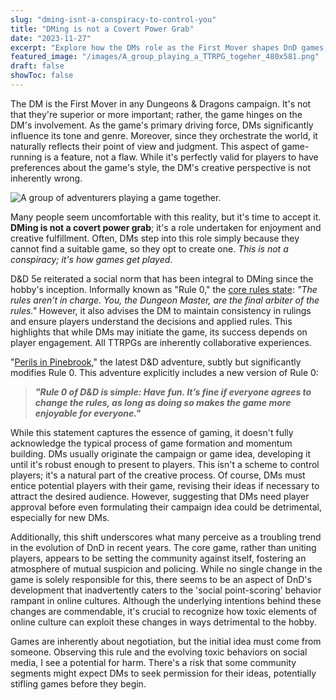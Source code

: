```yaml
---
slug: "dming-isnt-a-conspiracy-to-control-you"
title: "DMing is not a Covert Power Grab"
date: "2023-11-27"
excerpt: "Explore how the DMs role as the First Mover shapes DnD games, impacts player dynamics, and evolves with changing rules and online culture."
featured_image: "/images/A_group_playing_a_TTRPG_togeher_480x581.png"
draft: false
showToc: false
---
```


The DM is the First Mover in any Dungeons & Dragons campaign. It's not that they're superior or more important; rather, the game hinges on the DM's involvement. As the game's primary driving force, DMs significantly influence its tone and genre. Moreover, since they orchestrate the world, it naturally reflects their point of view and judgment. This aspect of game-running is a feature, not a flaw. While it's perfectly valid for players to have preferences about the game's style, the DM's creative perspective is not inherently wrong.

![A group of adventurers playing a game together.](/images/A_group_playing_a_TTRPG_togeher_480x581.png)

Many people seem uncomfortable with this reality, but it's time to accept it. **DMing is not a covert power grab**; it's a role undertaken for enjoyment and creative fulfillment. Often, DMs step into this role simply because they cannot find a suitable game, so they opt to create one. *This is not a conspiracy; it's how games get played*.

D&D 5e reiterated a social norm that has been integral to DMing since the hobby's inception. Informally known as "Rule 0," the [core rules state](https://www.dndbeyond.com/sources/dmg/introduction#TheDungeonMaster): *"The rules aren’t in charge. You, the Dungeon Master, are the final arbiter of the rules."* However, it also advises the DM to maintain consistency in rulings and ensure players understand the decisions and applied rules. This highlights that while DMs may initiate the game, its success depends on player engagement. All TTRPGs  are inherently collaborative experiences.

"[Perils in Pinebrook](https://media.wizards.com/2023/downloads/dnd/Peril_in_Pinebrook_COMPLETE.pdf)," the latest D&D adventure, subtly but significantly modifies Rule 0. This adventure explicitly includes a new version of Rule 0:

> ***"Rule 0 of D&D is simple: Have fun. It’s fine if everyone agrees to change the rules, as long as doing so makes the game more enjoyable for everyone."***

While this statement captures the essence of gaming, it doesn't fully acknowledge the typical process of game formation and momentum building. DMs usually originate the campaign or game idea, developing it until it's robust enough to present to players. This isn't a scheme to control players; it's a natural part of the creative process. Of course, DMs must entice potential players with their game, revising their ideas if necessary to attract the desired audience. However, suggesting that DMs need player approval before even formulating their campaign idea could be detrimental, especially for new DMs.

Additionally, this shift underscores what many perceive as a troubling trend in the evolution of DnD in recent years. The core game, rather than uniting players, appears to be setting the community against itself, fostering an atmosphere of mutual suspicion and policing. While no single change in the game is solely responsible for this, there seems to be an aspect of DnD's development that inadvertently caters to the 'social point-scoring' behavior rampant in online cultures. Although the underlying intentions behind these changes are commendable, it's crucial to recognize how toxic elements of online culture can exploit these changes in ways detrimental to the hobby.

Games are inherently about negotiation, but the initial idea must come from someone. Observing this rule and the evolving toxic behaviors on social media, I see a potential for harm. There's a risk that some community segments might expect DMs to seek permission for their ideas, potentially stifling games before they begin.